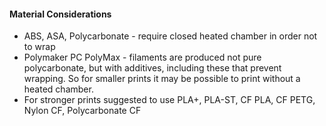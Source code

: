 #### Material Considerations

- ABS, ASA, Polycarbonate - require closed heated chamber in order not to wrap
- Polymaker PC PolyMax - filaments are produced not pure polycarbonate, but with additives, including these that prevent wrapping. So for smaller prints it may be possible to print without a heated chamber.
- For stronger prints suggested to use PLA+, PLA-ST, CF PLA, CF PETG, Nylon CF, Polycarbonate CF
